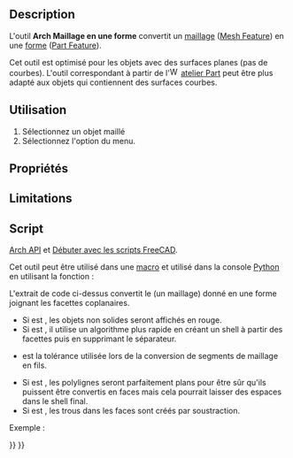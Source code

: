<languages/>

{{Docnav/fr
|[[Arch_SplitMesh/fr|Diviser un maillage]]
|[[Arch_SelectNonSolidMeshes/fr|Sélection de maillages non-manifold]]
|[[BIM_Workbench/fr|Atelier BIM]]
|IconL=Arch_SplitMesh.svg
|IconR=Arch_SelectNonSolidMeshes.svg
|IconC=Workbench_BIM.svg
}}

{{GuiCommand/fr
|Name=Arch MeshToShape
|Name/fr=Arch Maillage en une forme
|MenuLocation=Utilitaires → Convertir un maillage en une forme
|Workbenches=[[BIM_Workbench/fr|BIM]]
|SeeAlso=[[Arch_SplitMesh/fr|Arch Diviser un maillage]], [[Arch_RemoveShape/fr|Arch Supprimer la forme]]
}}

==Description==

L'outil '''Arch Maillage en une forme''' convertit un [[Mesh/fr|maillage]] ([[Mesh_Feature/fr|Mesh Feature]]) en une [[Shape/fr|forme]] ([[Part_Feature/fr|Part Feature]]).

Cet outil est optimisé pour les objets avec des surfaces planes (pas de courbes). L'outil correspondant {{Button|[[File:Part_ShapeFromMesh.svg|16px]] [[Part_ShapeFromMesh/fr|Part Forme à partir d'un maillage]]}} à partir de l'[[Image:Workbench_Part.svg|16px]] [[Part_Workbench/fr|atelier Part]] peut être plus adapté aux objets qui contiennent des surfaces courbes.

<span id="Usage"></span>
==Utilisation==

# Sélectionnez un objet maillé
# Sélectionnez l'option {{MenuCommand|Utilitaires → [[Image:Arch_MeshToShape.svg|16px]] Convertir un maillage en une forme}} du menu.

<span id="Properties"></span>
==Propriétés==

==Limitations==

<span id="Scripting"></span>
==Script==

{{Emphasis|Voir aussi :}} [[Arch_API/fr|Arch API]] et [[FreeCAD_Scripting_Basics/fr|Débuter avec les scripts FreeCAD]].

Cet outil peut être utilisé dans une [[Macros/fr|macro]] et utilisé dans la console [[Python/fr|Python]] en utilisant la fonction :

{{Code|code=
new_obj = meshToShape(obj, mark=True, fast=True, tol=0.001, flat=False, cut=True)
}}

L'extrait de code ci-dessus convertit le {{incode|obj}} (un maillage) donné en une forme joignant les facettes coplanaires.
* Si {{incode| mark}} est {{incode|True}}, les objets non solides seront affichés en rouge.
* Si {{incode| fast}} est {{incode|True}}, il utilise un algorithme plus rapide en créant un shell à partir des facettes puis en supprimant le séparateur.
* {{incode|tol}} est la tolérance utilisée lors de la conversion de segments de maillage en fils.
* Si {{incode|flat}} est {{incode|True}}, les polylignes seront parfaitement plans pour être sûr qu'ils puissent être convertis en faces mais cela pourrait laisser des espaces dans le shell final.
* Si {{incode|cut}} est {{incode|True}}, les trous dans les faces sont créés par soustraction.

Exemple :

{{Code|code=
import Arch, Mesh, BuildRegularGeoms

Box = FreeCAD.ActiveDocument.addObject("Mesh::Cube", "Cube")
Box.Length = 1000
Box.Width = 2000
Box.Height = 1000
FreeCAD.ActiveDocument.recompute()

new_obj = Arch.meshToShape(Box)
}}


{{Docnav/fr
|[[Arch_SplitMesh/fr|Diviser un maillage]]
|[[Arch_SelectNonSolidMeshes/fr|Sélection de maillages non-manifold]]
|[[BIM_Workbench/fr|Atelier BIM]]
|IconL=Arch_SplitMesh.svg
|IconR=Arch_SelectNonSolidMeshes.svg
|IconC=Workbench_BIM.svg
}}

{{BIM_Tools_navi{{#translation:}}}}
{{Userdocnavi{{#translation:}}}}